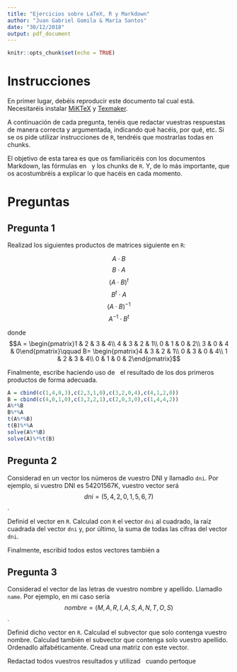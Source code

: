 ---
title: "Ejercicios sobre LaTeX, R y Markdown"
author: "Juan Gabriel Gomila & María Santos"
date: "30/12/2018"
output: pdf_document
---

```{r setup, include=FALSE}
knitr::opts_chunk$set(echo = TRUE)
```

# Instrucciones

En primer lugar, debéis reproducir este documento tal cual está. Necesitaréis instalar [MiKTeX](https://miktex.org/download) y [Texmaker](http://www.xm1math.net/texmaker/).

A continuación de cada pregunta, tenéis que redactar vuestras respuestas de manera correcta y argumentada, indicando qué hacéis, por qué, etc. Si se os pide utilizar instrucciones de `R`, tendréis que mostrarlas todas en chunks.

El objetivo de esta tarea es que os familiaricéis con los documentos Markdown, las fórmulas en \LaTeX\   y los chunks de `R`. Y, de lo más importante, que os acostumbréis a explicar lo que hacéis en cada momento.

# Preguntas

## Pregunta 1

Realizad los siguientes productos de matrices siguiente en `R`:

$$A\cdot B$$
$$B\cdot A$$
$$(A\cdot B)^t$$
$$B^t\cdot A$$
$$(A\cdot B)^{-1}$$
$$A^{-1}\cdot B^t$$

donde
$$A = \begin{pmatrix}1 & 2 & 3 & 4\\ 4 & 3 & 2 & 1\\ 0 & 1 & 0 & 2\\ 3 & 0 & 4 & 0\end{pmatrix}\qquad B= \begin{pmatrix}4 & 3 & 2 & 1\\ 0 & 3 & 0 & 4\\ 1 & 2 & 3 & 4\\ 0 & 1 & 0 & 2\end{pmatrix}$$

Finalmente, escribe haciendo uso de \LaTeX\  el resultado de los dos primeros productos de forma adecuada.

```{r, echo = FALSE, eval = FALSE}
A = cbind(c(1,4,0,3),c(2,3,1,0),c(3,2,0,4),c(4,1,2,0))
B = cbind(c(4,0,1,0),c(3,3,2,1),c(2,0,3,0),c(1,4,4,2))
A%*%B
B%*%A
t(A%*%B)
t(B)%*%A
solve(A%*%B)
solve(A)%*%t(B)
```

## Pregunta 2

Considerad en un vector los números de vuestro DNI y llamadlo `dni`. Por ejemplo, si vuestro DNI es 54201567K, vuestro vector será $$dni = (5,4,2,0,1,5,6,7)$$.

Definid el vector en `R`. Calculad con `R` el vector `dni` al cuadrado, la raíz cuadrada del vector `dni` y, por último, la suma de todas las cifras del vector `dni`.

Finalmente, escribid todos estos vectores también a \LaTeX

## Pregunta 3

Considerad el vector de las letras de vuestro nombre y apellido. Llamadlo `name`. Por ejemplo, en mi caso sería $$nombre = (M,A,R,I,A,S,A,N,T,O,S)$$.

Definid dicho vector en `R`. Calculad el subvector que solo contenga vuestro nombre. Calculad también el subvector que contenga solo vuestro apellido.
Ordenadlo alfabéticamente. Cread una matriz con este vector.

Redactad todos vuestros resultados y utilizad \LaTeX\   cuando pertoque
